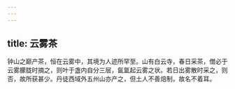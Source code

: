 ```yaml
---
---
---
```

title: 云雾茶
---



钟山之巅产茶，恒在云雾中，其境为人迹所罕至。山有白云寺，春日采茶，僧必于云雾朦胧时摘之，则叶于盏内自分三层，氤氲起云雾之状。若日出雾散时采之，则否，故所获甚少。丹徒西域外五州山亦产之，但土人不善焙制，故名不着耳。